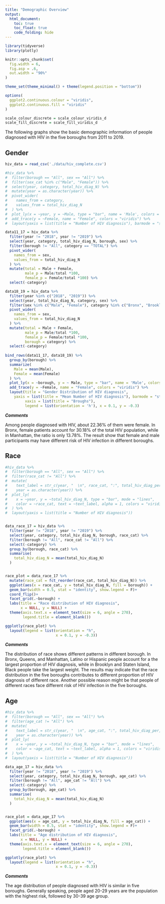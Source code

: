 ```yaml
---
title: "Demographic Overview"
output: 
  html_document:
    toc: true
    toc_float: true
    code_folding: hide
---
```


```r
library(tidyverse)
library(plotly)

knitr::opts_chunk$set(
  fig.width = 6,
  fig.asp = .6,
  out.width = "90%"
)

theme_set(theme_minimal() + theme(legend.position = "bottom"))

options(
  ggplot2.continuous.colour = "viridis",
  ggplot2.continuous.fill = "viridis"
)

scale_colour_discrete = scale_colour_viridis_d
scale_fill_discrete = scale_fill_viridis_d
```


The following graphs show the basic demographic information of people diagnosed with HIV in the five boroughs from 2011 to 2019.



## Gender

```r
hiv_data = read_csv('./data/hiv_complete.csv')

#hiv_data %>% 
#  filter(borough == "All", sex == "All") %>% 
#  filter(sex_cat %in% c("Male", "Female")) %>% 
#  select(year, category, total_hiv_diag_N) %>% 
#  mutate(year = as.character(year)) %>% 
#  pivot_wider(
#    names_from = category,
#    values_from = total_hiv_diag_N
#  ) %>% 
#  plot_ly(x = ~year, y = ~Male, type = "bar", name = 'Male', colors = "viridis") %>% 
#  add_trace(y = ~Female, name = "Female", colors = "viridis") %>% 
#  layout(yaxis = list(title = "Number of HIV diagnosis"), barmode = "stack")
```


```r
data11_17 = hiv_data %>% 
  filter(year != "2018", year != "2019") %>% 
  select(year, category, total_hiv_diag_N, borough, sex) %>% 
  filter(borough != "All", category == "TOTAL") %>% 
  pivot_wider(
    names_from = sex,
    values_from = total_hiv_diag_N
  ) %>% 
  mutate(total = Male + Female,
         male_p = Male/total *100,
         female_p = Female/total *100) %>% 
  select(-category)

data18_19 = hiv_data %>% 
  filter(year %in% c("2018", "2019")) %>% 
  select(year, total_hiv_diag_N, category, sex) %>% 
  filter(sex %in% c("Male", "Female"), category %in% c("Bronx", "Brooklyn", "Manhattan", "Queens", "Staten Island")) %>% 
  pivot_wider(
    names_from = sex,
    values_from = total_hiv_diag_N
  ) %>% 
  mutate(total = Male + Female,
         male_p = Male/total *100,
         female_p = Female/total *100,
         borough = category) %>% 
  select(-category)
  
bind_rows(data11_17, data18_19) %>% 
  group_by(borough) %>% 
  summarize(
    Male = mean(Male),
    Female = mean(Female)
  ) %>% 
  plot_ly(x = ~borough, y = ~ Male, type = "bar", name = 'Male', colors = "viridis") %>% 
  add_trace(y = ~Female, name = "Female", colors = "viridis") %>% 
  layout(title = "Gender Distribution of HIV diagnosis",
    yaxis = list(title = "Mean Number of HIV diagnosis"), barmode = "stack",
         xaxis = list(title = "Broughs"),
         legend = list(orientation = 'h'), x = 0.1, y = -0.3)
```


**_Comments_**

Among people diagnosed with HIV, about 22.36% of them were female. In Bronx, female patients account for 30.18% of the total HIV population, while in Manhattan, the ratio is only 13.78%. The result show that female and male participants may have different risk of HIV infection in different boroughs.


## Race

```r
#hiv_data %>% 
#  filter(borough == "All", sex == "All") %>% 
#  filter(race_cat != "All") %>% 
#  mutate(
#    text_label = str_c(year, "  \n", race_cat, ":", total_hiv_diag_per,"%"),
#    year = as.character(year)) %>% 
#  plot_ly(
#    x = ~year, y = ~total_hiv_diag_N, type = "bar", mode = "lines",
#    color = ~race_cat, text = ~text_label, alpha = 1, colors = "viridis"
#  ) %>% 
#  layout(yaxis = list(title = "Number of HIV diagnosis"))


data_race_17 = hiv_data %>% 
  filter(year != "2018", year != "2019") %>% 
  select(year, category, total_hiv_diag_N, borough, race_cat) %>% 
  filter(borough != "All", race_cat != "All") %>% 
  select(-category) %>% 
  group_by(borough, race_cat) %>% 
  summarise(
    total_hiv_diag_N = mean(total_hiv_diag_N)
  )


race_plot = data_race_17 %>% 
  mutate(race_cat = fct_reorder(race_cat, total_hiv_diag_N)) %>% 
  ggplot(aes(x = race_cat, y = total_hiv_diag_N, fill = borough)) +
  geom_bar(width = 0.5, stat = "identity", show.legend = F)+
  coord_flip()+
  facet_grid(.~borough) +
  labs(title = "Race distribution of HIV diagnosis",
       x = NULL, y = NULL) +
  theme(axis.text.x = element_text(size = 6, angle = 270),
        legend.title = element_blank())

ggplotly(race_plot) %>% 
  layout(legend = list(orientation = "h", 
                       x = 0.1, y = -0.3))
```


**_Comments_**

The distribution of race shows different patterns in different borough. In Bronx, Queens, and Manhattan, Latino or Hispanic people account for a the largest proportion of HIV diagnosis, while in Brooklyn and Staten Island, Black people take the largest weight. The results may indicate that the race distribution in the five boroughs contributes to different proportion of HIV diagnosis of different race. Another possible reason might be that people of different races face different risk of HIV infection in the five boroughs.


## Age

```r
#hiv_data %>% 
#  filter(borough == "All", sex == "All") %>% 
#  filter(age_cat != "All") %>% 
#  mutate(
#    text_label = str_c(year, "  \n", age_cat, ":", total_hiv_diag_per,"%"),
#    year = as.character(year)) %>% 
#  plot_ly(
#    x = ~year, y = ~total_hiv_diag_N, type = "bar", mode = "lines",
#    color = ~age_cat, text = ~text_label, alpha = 1, colors = "viridis"
#  ) %>% 
#  layout(yaxis = list(title = "Number of HIV diagnosis"))

data_age_17 = hiv_data %>% 
  filter(year != "2018", year != "2019") %>% 
  select(year, category, total_hiv_diag_N, borough, age_cat) %>% 
  filter(borough != "All", age_cat != "All") %>% 
  select(-category) %>% 
  group_by(borough, age_cat) %>% 
  summarise(
    total_hiv_diag_N = mean(total_hiv_diag_N)
  )


race_plot = data_age_17 %>% 
  ggplot(aes(x = age_cat, y = total_hiv_diag_N, fill = age_cat)) +
  geom_bar(width = 0.5, stat = "identity", show.legend = F)+
  facet_grid(.~borough) +
  labs(title = "Age distribution of HIV diagnosis",
       x = NULL, y = NULL) +
  theme(axis.text.x = element_text(size = 6, angle = 270),
        legend.title = element_blank())

ggplotly(race_plot) %>% 
  layout(legend = list(orientation = "h", 
                       x = 0.1, y = -0.3))
```

**_Comments_**

The age distribution of people diagnosed with HIV is similar in five boroughs. Generally speaking, people aged 20-29 years are the population with the highest risk, followed by 30-39 age group.



